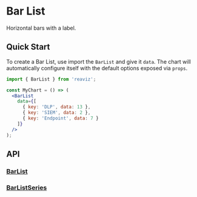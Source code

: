 # Bar List

Horizontal bars with a label.

## Quick Start
To create a Bar List, use import the `BarList` and give it `data`. The chart
will automatically configure itself with the default options exposed via `props`.

```jsx
import { BarList } from 'reaviz';

const MyChart = () => (
  <BarList
    data={[
      { key: 'DLP', data: 13 },
      { key: 'SIEM', data: 2 },
      { key: 'Endpoint', data: 7 }
    ]}
  />
);
```

## API
### [BarList](https://github.com/reaviz/reaviz/blob/master/src/BarList/BarList.tsx)

### [BarListSeries](https://github.com/reaviz/reaviz/blob/master/src/BarList/BarListSeries.tsx)

